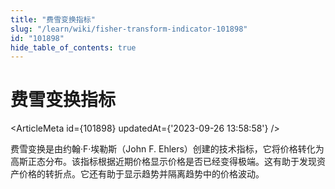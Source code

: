 ```yaml
---
title: "费雪变换指标"
slug: "/learn/wiki/fisher-transform-indicator-101898"
id: "101898"
hide_table_of_contents: true
---
```



# 费雪变换指标

<ArticleMeta id={101898} updatedAt={'2023-09-26 13:58:58'} />
<div className='border-solid border-b border-t-0 my-4 border-[var(--ifm-color-gray-300)]' />

费雪变换是由约翰·F·埃勒斯（John F. Ehlers）创建的技术指标，它将价格转化为高斯正态分布。该指标根据近期价格显示价格是否已经变得极端。这有助于发现资产价格的转折点。它还有助于显示趋势并隔离趋势中的价格波动。
